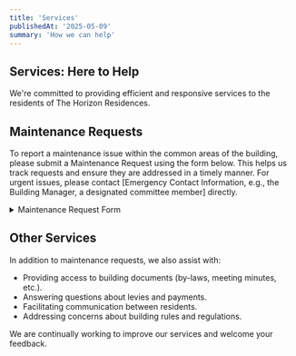 ```yaml
---
title: 'Services'
publishedAt: '2025-05-09'
summary: 'How we can help'
---
```


## Services: Here to Help

We're committed to providing efficient and responsive services to the residents of The Horizon Residences.

## Maintenance Requests

To report a maintenance issue within the common areas of the building, please submit a Maintenance Request using the form below. This helps us track requests and ensure they are addressed in a timely manner. For urgent issues, please contact \[Emergency Contact Information, e.g., the Building Manager, a designated committee member] directly.

<details>
<summary>Maintenance Request Form</summary>

\*Required

<form>
<label for="name">Name:</label><br/>
<input type="text" id="name" name="name" required /><br/><br/>
<label for="unit">Unit Number:</label><br/>
<input type="text" id="unit" name="unit" required /><br/><br/>
<label for="email">Email:</label><br/>
<input type="email" id="email" name="email" required /><br/><br/>
<label for="phone">Phone Number:</label><br/>
<input type="tel" id="phone" name="phone" required /><br/><br/>
<label for="issue">Description of Issue:</label><br/>
<textarea id="issue" name="issue" rows="4" cols="50" required></textarea><br/><br/>
<label for="location">Location of Issue:</label><br/>
<input type="text" id="location" name="location" required /><br/><br/>
<label for="permission">Permission to Enter Unit (if applicable):</label><br/>
<input type="checkbox" id="permission" name="permission" value="yes" /> Yes<br/>
<input type="checkbox" id="permission" name="permission" value="no" /> No<br/><br/>

<input type="submit" value="Submit Request" style="background-color: #4CAF50; color: white; padding: 10px 20px; border: none; border-radius: 5px; cursor: pointer;" />
</form>
</details>

## Other Services

In addition to maintenance requests, we also assist with:

* Providing access to building documents (by-laws, meeting minutes, etc.).
* Answering questions about levies and payments.
* Facilitating communication between residents.
* Addressing concerns about building rules and regulations.

We are continually working to improve our services and welcome your feedback.
